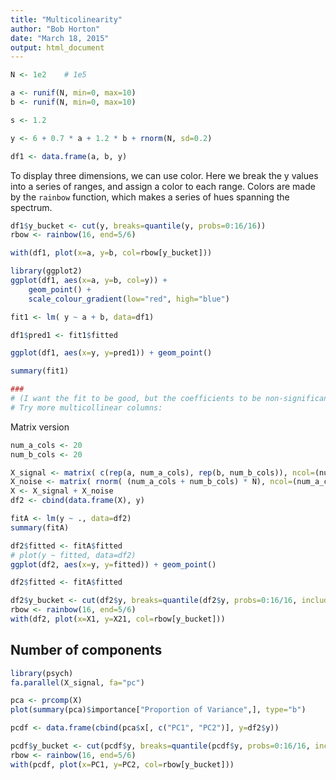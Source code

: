 ```yaml
---
title: "Multicolinearity"
author: "Bob Horton"
date: "March 18, 2015"
output: html_document
---
```


```r
N <- 1e2	# 1e5

a <- runif(N, min=0, max=10)
b <- runif(N, min=0, max=10)

s <- 1.2

y <- 6 + 0.7 * a + 1.2 * b + rnorm(N, sd=0.2)

df1 <- data.frame(a, b, y)
```

To display three dimensions, we can use color. Here we break the y values into a series of ranges, and assign a color to each range. Colors are made by the `rainbow` function, which makes a series of hues spanning the spectrum.

```r
df1$y_bucket <- cut(y, breaks=quantile(y, probs=0:16/16))
rbow <- rainbow(16, end=5/6)

with(df1, plot(x=a, y=b, col=rbow[y_bucket]))
```

```r
library(ggplot2)
ggplot(df1, aes(x=a, y=b, col=y)) + 
    geom_point() +
    scale_colour_gradient(low="red", high="blue")
```

```r
fit1 <- lm( y ~ a + b, data=df1)

df1$pred1 <- fit1$fitted

ggplot(df1, aes(x=y, y=pred1)) + geom_point()

summary(fit1)

###
# (I want the fit to be good, but the coefficients to be non-significant.
# Try more multicollinear columns:

```

Matrix version 
```r
num_a_cols <- 20
num_b_cols <- 20

X_signal <- matrix( c(rep(a, num_a_cols), rep(b, num_b_cols)), ncol=(num_a_cols + num_b_cols) )
X_noise <- matrix( rnorm( (num_a_cols + num_b_cols) * N), ncol=(num_a_cols + num_b_cols) )
X <- X_signal + X_noise
df2 <- cbind(data.frame(X), y)

fitA <- lm(y ~ ., data=df2)
summary(fitA)

df2$fitted <- fitA$fitted
# plot(y ~ fitted, data=df2)
ggplot(df2, aes(x=y, y=fitted)) + geom_point()

df2$fitted <- fitA$fitted

df2$y_bucket <- cut(df2$y, breaks=quantile(df2$y, probs=0:16/16, include.lowest=TRUE))
rbow <- rainbow(16, end=5/6)
with(df2, plot(x=X1, y=X21, col=rbow[y_bucket]))
```

## Number of components

```r
library(psych)
fa.parallel(X_signal, fa="pc")

pca <- prcomp(X)
plot(summary(pca)$importance["Proportion of Variance",], type="b")
```

```r
pcdf <- data.frame(cbind(pca$x[, c("PC1", "PC2")], y=df2$y))

pcdf$y_bucket <- cut(pcdf$y, breaks=quantile(pcdf$y, probs=0:16/16, include.lowest=TRUE))
rbow <- rainbow(16, end=5/6)
with(pcdf, plot(x=PC1, y=PC2, col=rbow[y_bucket]))
```